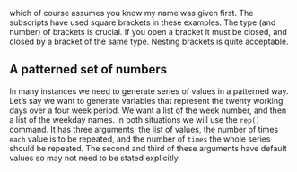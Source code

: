﻿which of course assumes you know my name was given first. The subscripts
have used square brackets in these examples. The type (and number) of
brackets is crucial. If you open a bracket it must be closed, and closed
by a bracket of the same type. Nesting brackets is quite acceptable.

## A patterned set of numbers

In many instances we need to generate series of values in a patterned
way. Let’s say we want to generate variables that represent the twenty
working days over a four week period. We want a list of the week number,
and then a list of the weekday names. In both situations we will use the
`rep()` command. It has three arguments; the list of values, the
number of times `each` value is to be repeated, and the number
of `times` the whole series should be repeated. The second and
third of these arguments have default values so may not need to be
stated explicitly. 

